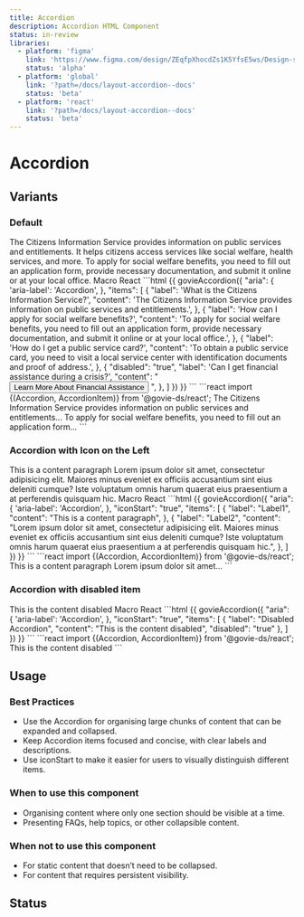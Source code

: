 ```yaml
---
title: Accordion
description: Accordion HTML Component
status: in-review
libraries:
  - platform: 'figma'
    link: 'https://www.figma.com/design/ZEqfpXhocdZs1K5YfsE5ws/Design-system?node-id=4500-3185'
    status: 'alpha'
  - platform: 'global'
    link: '?path=/docs/layout-accordion--docs'
    status: 'beta'
  - platform: 'react'
    link: '?path=/docs/layout-accordion--docs'
    status: 'beta'
---
```


# Accordion

## Variants

### Default

<ComponentContainer>
  <Accordion>
    <AccordionItem label="What is the Citizens Information Service?">
      The Citizens Information Service provides information on public services
      and entitlements. It helps citizens access services like social welfare,
      health services, and more.
    </AccordionItem>
    <AccordionItem label="How can I apply for social welfare benefits?">
      To apply for social welfare benefits, you need to fill out an application
      form, provide necessary documentation, and submit it online or at your
      local office.
    </AccordionItem>
  </Accordion>
</ComponentContainer>

<Tabs id="tab1">
  <TabList>
    <TabItem value="tab11" checked>Macro</TabItem>
    <TabItem value="tab12">React</TabItem>
  </TabList>
  <TabPanel value="tab11">
    ```html
    {{ govieAccordion({
        "aria": {
          'aria-label': 'Accordion',
        },
        "items": [
            {
              "label": 'What is the Citizens Information Service?',
              "content":
                'The Citizens Information Service provides information on public services and entitlements.',
            },
            {
              "label": 'How can I apply for social welfare benefits?',
              "content":
                'To apply for social welfare benefits, you need to fill out an application form, provide necessary documentation,     and submit it online or at your local office.',
            },
            {
              "label": 'How do I get a public service card?',
              "content":
                'To obtain a public service card, you need to visit a local service center with identification documents and proof of address.',
            },
            {
              "disabled": "true",
              "label": 'Can I get financial assistance during a crisis?',
              "content": "
                  <button data-element='button-container' data-module='gieds-button' class='gi-btn gi-btn-primary gi-btn-regular'>
                    Learn More About Financial Assistance
                  </button>
              ",
            },
          ]
    }) }}
  ```
</TabPanel>
<TabPanel value="tab12">
    ```react
      import {(Accordion, AccordionItem)} from '@govie-ds/react';
      <Accordion>
        <AccordionItem label="What is the Citizens Information Service?">
              The Citizens Information Service provides information on public
              services and entitlements...
        </AccordionItem>
        <AccordionItem label="How can I apply for social welfare benefits?">
              To apply for social welfare benefits, you need to fill out an
              application form...
        </AccordionItem>
      </Accordion>
      ```
</TabPanel>
</Tabs>

### Accordion with Icon on the Left

<ComponentContainer>
  <Accordion iconStart>
    <AccordionItem label="Label1">This is a content paragraph</AccordionItem>
    <AccordionItem label="Label2">
      Lorem ipsum dolor sit amet, consectetur adipisicing elit. Maiores minus
      eveniet ex officiis accusantium sint eius deleniti cumque? Iste voluptatum
      omnis harum quaerat eius praesentium a at perferendis quisquam hic.
    </AccordionItem>
  </Accordion>
</ComponentContainer>

<Tabs id="tab2">
  <TabList>
    <TabItem value="tab21" checked>
      Macro
    </TabItem>
    <TabItem  value="tab22">
      React
    </TabItem>
  </TabList>
  <TabPanel value="tab21">
      ```html
      {{ govieAccordion({
            "aria": {
              'aria-label': 'Accordion',
            },
            "iconStart": "true",
            "items": [
                {
                  "label": "Label1",
                  "content":
                    "This is a content paragraph",
                },
                {
                  "label": "Label2",
                  "content":
                    "Lorem ipsum dolor sit amet, consectetur adipisicing elit. Maiores minus
                    eveniet ex officiis accusantium sint eius deleniti cumque? Iste voluptatum
                    omnis harum quaerat eius praesentium a at perferendis quisquam hic.",
                },
              ]
        }) }}
      ```
    </TabPanel>
  <TabPanel value="tab22">
    ```react
     import {(Accordion, AccordionItem)} from '@govie-ds/react';
    <Accordion iconStart={true}>
      <AccordionItem label="Label1">This is a content paragraph
      </AccordionItem>
      <AccordionItem label="Label2">Lorem ipsum dolor sit amet...
      </AccordionItem>
    </Accordion>
    ```
  </TabPanel>
</Tabs>

### Accordion with disabled item

<ComponentContainer>
  <Accordion>
    <AccordionItem disabled label="Disabled Accordion">
      This is the content disabled
    </AccordionItem>
  </Accordion>
</ComponentContainer>

<Tabs id="tab3">
  <TabList>
    <TabItem value="tab31" checked>
      Macro
    </TabItem>
    <TabItem value="tab32">
      React
    </TabItem>
  </TabList>
  <TabPanel value="tab31">
    ```html
      {{ govieAccordion({
            "aria": {
              'aria-label': 'Accordion',
            },
            "iconStart": "true",
            "items": [
                {
                  "label": "Disabled Accordion",
                  "content":
                    "This is the content disabled",
                  "disabled": "true"
                },
              ]
        }) }}
    ```
    </TabPanel>
  <TabPanel value="tab32">
  ```react
   import {(Accordion, AccordionItem)} from '@govie-ds/react';
  <Accordion>
    <AccordionItem disabled label="Disabled Accordion">
        This is the content disabled
    </AccordionItem>
  </Accordion>
  ```
</TabPanel>
</Tabs>

## Usage

### Best Practices

- Use the Accordion for organising large chunks of content that can be expanded and collapsed.
- Keep Accordion items focused and concise, with clear labels and descriptions.
- Use iconStart to make it easier for users to visually distinguish different items.

### When to use this component

- Organising content where only one section should be visible at a time.
- Presenting FAQs, help topics, or other collapsible content.

### When not to use this component

- For static content that doesn’t need to be collapsed.
- For content that requires persistent visibility.

## Status

<ComponentStatusBlock componentId="accordion" />

